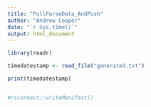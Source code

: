 ```yaml
---
title: "PullParseData_AndPush"
author: "Andrew Cooper"
date: "`r Sys.time()`"
output: html_document
---
```



```r



library(readr)

timedatestamp <- read_file("generated.txt")

print(timedatestamp)


#rsconnect::writeManifest()


```
